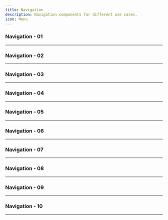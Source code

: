 ```yaml
---
title: Navigation
description: Navigation components for different use cases.
icon: Menu
---
```


### Navigation - 01


<Preview link="navigations/nav-01">
    <Nav01 />
</Preview>

---

### Navigation - 02


<Preview link="navigations/nav-02">
    <Nav02 />
</Preview>

---

### Navigation - 03


<Preview link="navigations/nav-03">
    <Nav03 />
</Preview>

---

### Navigation - 04


<Preview link="navigations/nav-04">
    <Nav04 />
</Preview>

---

### Navigation - 05


<Preview link="navigations/nav-05">
    <Nav05 />
</Preview>

---

### Navigation - 06


<Preview link="navigations/nav-06">
    <Nav06 />
</Preview>

---

### Navigation - 07


<Preview link="navigations/nav-07">
    <Nav07 />
</Preview>

---

### Navigation - 08


<Preview link="navigations/nav-08">
    <Nav08 />
</Preview>

---

### Navigation - 09


<Preview link="navigations/nav-09">
    <Nav09 />
</Preview>

---

### Navigation - 10


<Preview link="navigations/nav-10">
    <Nav10 />
</Preview>

---
